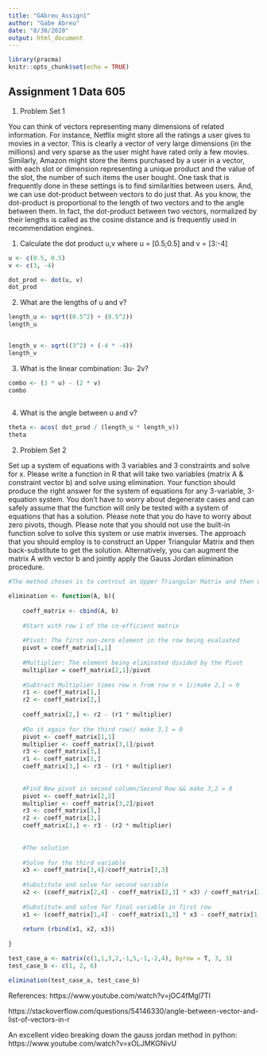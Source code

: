 ```yaml
---
title: "GAbreu_Assign1"
author: "Gabe Abreu"
date: "8/30/2020"
output: html_document
---
```


```r
library(pracma)
knitr::opts_chunk$set(echo = TRUE)
```

## Assignment 1 Data 605

1. Problem Set 1

You can think of vectors representing many dimensions of related information. For instance, Netflix might store all the ratings a user gives to movies in a vector. This is clearly a vector of very large dimensions (in the millions) and very sparse as the user might have rated only a few movies. Similarly, Amazon might store the items purchased by a user in a vector, with each slot or dimension representing a unique product and the value of the slot, the number of such items the user bought. One task that is frequently done in these settings is to find similarities between users. And, we can use dot-product between vectors to do just that. As you know, the dot-product is proportional to the length of two vectors and to the angle between them. In fact, the dot-product between two vectors, normalized by their lengths is called as the cosine distance and is frequently used in recommendation engines.

(1) Calculate the dot product u,v where u = [0.5;0.5] and v = [3:-4]

```r
u <- c(0.5, 0.5)
v <- c(3, -4)

dot_prod <- dot(u, v)
dot_prod
```

(2) What are the lengths of u and v?
```r
length_u <- sqrt((0.5^2) + (0.5^2))
length_u


length_v <- sqrt((3^2) + (-4 * -4))
length_v
```

(3) What is the linear combination: 3u- 2v?
```r

combo <- (3 * u) - (2 * v)
combo
    
```

(4) What is the angle between u and v?
```r
theta <- acos( dot_prod / (length_u * length_v))
theta

```

2. Problem Set 2

Set up a system of equations with 3 variables and 3 constraints and solve for x. Please write a function in R that will take two variables (matrix A & constraint vector b) and solve using elimination. Your function should produce the right answer for the system of equations for any 3-variable, 3-equation system. You don’t have to worry about degenerate cases and can safely assume that the function will only be tested with a system of equations that has a solution. Please note that you do have to worry about zero pivots, though. Please note that you should not use the built-in function solve to solve this system or use matrix inverses. The approach that you should employ is to construct an Upper Triangular Matrix and then back-substitute to get the solution. Alternatively, you can augment the matrix A with vector b and jointly apply the Gauss Jordan elimination procedure.

```r
#The method chosen is to contrcut an Upper Triangular Matrix and then utilize back-subsitution to get the solution.

elimination <- function(A, b){
    
    coeff_matrix <- cbind(A, b)
    
    #Start with row 1 of the co-efficient matrix 
    
    #Pivot: The first non-zero element in the row being evaluated
    pivot = coeff_matrix[1,1]
    
    #Multiplier: The element being eliminated divided by the Pivot
    multiplier = coeff_matrix[2,1]/pivot
    
    #Subtract Multiplier times row n from row n + 1//make 2,1 = 0
    r1 <- coeff_matrix[1,]
    r2 <- coeff_matrix[2,]
    
    coeff_matrix[2,] <- r2 - (r1 * multiplier)
    
    #Do it again for the third row// make 3,1 = 0
    pivot <- coeff_matrix[1,1]
    multiplier <- coeff_matrix[3,1]/pivot
    r3 <- coeff_matrix[3,]
    r1 <- coeff_matrix[1,]
    coeff_matrix[3,] <- r3 - (r1 * multiplier)
    
    
    #Find New pivot in second column/Second Row && make 3,2 = 0
    pivot <- coeff_matrix[2,2]
    multiplier <- coeff_matrix[3,2]/pivot
    r3 <- coeff_matrix[3,]
    r2 <- coeff_matrix[2,]
    coeff_matrix[3,] <- r3 - (r2 * multiplier)
    
    
    #The solution
    
    #Solve for the third variable
    x3 <- coeff_matrix[3,4]/coeff_matrix[3,3]
    
    #Substitute and solve for second variable
    x2 <- (coeff_matrix[2,4] - coeff_matrix[2,3] * x3) / coeff_matrix[2,2]
    
    #Substitute and solve for final variable in first row
    x1 <- (coeff_matrix[1,4] - coeff_matrix[1,3] * x3 - coeff_matrix[1,2] * x2) / coeff_matrix[1,1]
    
    return (rbind(x1, x2, x3))
    
}

test_case_a <- matrix(c(1,1,3,2,-1,5,-1,-2,4), byrow = T, 3, 3)
test_case_b <- c(1, 2, 6)

elimination(test_case_a, test_case_b)
```

References:
https://www.youtube.com/watch?v=jOC4fMgl7TI

https://stackoverflow.com/questions/54146330/angle-between-vector-and-list-of-vectors-in-r

An excellent video breaking down the gauss jordan method in python: https://www.youtube.com/watch?v=xOLJMKGNivU

